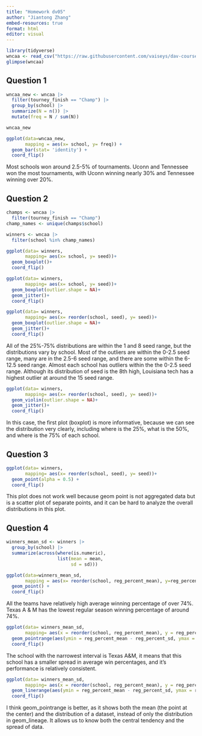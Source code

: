 ```yaml
---
title: "Homework dv05"
author: "Jiantong Zhang"
embed-resources: true
format: html
editor: visual
---
```


```r
library(tidyverse)
wncaa <- read_csv("https://raw.githubusercontent.com/vaiseys/dav-course/main/Data/wncaa.csv")
glimpse(wncaa)
```

## Question 1

```r
wncaa_new <- wncaa |>
  filter(tourney_finish == "Champ") |>
  group_by(school) |>
  summarize(N = n()) |>
  mutate(freq = N / sum(N))

wncaa_new
```

```r
ggplot(data=wncaa_new, 
       mapping = aes(x= school, y= freq)) +
  geom_bar(stat= 'identity') +
  coord_flip()
```

Most schools won around 2.5-5% of tournaments. Uconn and Tennessee won the most tournaments, with Uconn winning nearly 30% and Tennessee winning over 20%.

## Question 2

```r
champs <- wncaa |>
  filter(tourney_finish == "Champ")
champ_names <- unique(champs$school)

```

```r
winners <- wncaa |>
  filter(school %in% champ_names)
```

```r
ggplot(data= winners,
       mapping= aes(x= school, y= seed))+
  geom_boxplot()+
  coord_flip()
```

```r
ggplot(data= winners,
       mapping= aes(x= school, y= seed))+
  geom_boxplot(outlier.shape = NA)+
  geom_jitter()+
  coord_flip()
```

```r
ggplot(data= winners,
       mapping= aes(x= reorder(school, seed), y= seed))+
  geom_boxplot(outlier.shape = NA)+
  geom_jitter()+
  coord_flip()
```

All of the 25%-75% distributions are within the 1 and 8 seed range, but the distributions vary by school. Most of the outliers are within the 0-2.5 seed range, many are in the 2.5-6 seed range, and there are some within the 6-12.5 seed range. Almost each school has outliers within the the 0-2.5 seed range. Although its distribution of seed is the 8th high, Louisiana tech has a highest outlier at around the 15 seed range.

```r
ggplot(data= winners,
       mapping= aes(x= reorder(school, seed), y= seed))+
  geom_violin(outlier.shape = NA)+
  geom_jitter()+
  coord_flip()
```

In this case, the first plot (boxplot) is more informative, because we can see the distribution very clearly, including where is the 25%, what is the 50%, and where is the 75% of each school.

## Question 3

```r
ggplot(data= winners,
       mapping= aes(x= reorder(school, seed), y= seed))+
  geom_point(alpha = 0.5) +
  coord_flip()
```

This plot does not work well because geom point is not aggregated data but is a scatter plot of separate points, and it can be hard to analyze the overall distributions in this plot.

## Question 4

```r
winners_mean_sd <- winners |> 
  group_by(school) |> 
  summarize(across(where(is.numeric),
                   list(mean = mean,
                        sd = sd)))
```

```r
ggplot(data=winners_mean_sd,
       mapping = aes(x= reorder(school, reg_percent_mean), y=reg_percent_mean )) +
  geom_point() +
  coord_flip()
```

All the teams have relatively high average winning percentage of over 74%. Texas A & M has the lowest regular season winning percentage of around 74%.

```r
ggplot(data= winners_mean_sd, 
       mapping= aes(x = reorder(school, reg_percent_mean), y = reg_percent_mean)) +
  geom_pointrange(aes(ymin = reg_percent_mean - reg_percent_sd, ymax = reg_percent_mean + reg_percent_sd)) +
  coord_flip() 

```

The school with the narrowest interval is Texas A&M, it means that this school has a smaller spread in average win percentages, and it's performance is relatively consistent.

```r
ggplot(data= winners_mean_sd, 
       mapping= aes(x = reorder(school, reg_percent_mean), y = reg_percent_mean)) +
  geom_linerange(aes(ymin = reg_percent_mean - reg_percent_sd, ymax = reg_percent_mean + reg_percent_sd)) +
  coord_flip() 
```

I think geom_pointrange is better, as it shows both the mean (the point at the center) and the distribution of a dataset, instead of only the distribution in geom_lineage. It allows us to know both the central tendency and the spread of data.
